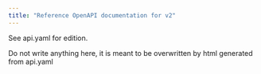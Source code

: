 ```yaml
---
title: "Reference OpenAPI documentation for v2"
---
```


See api.yaml for edition.

Do not write anything here, it is meant to be overwritten by html generated from api.yaml
